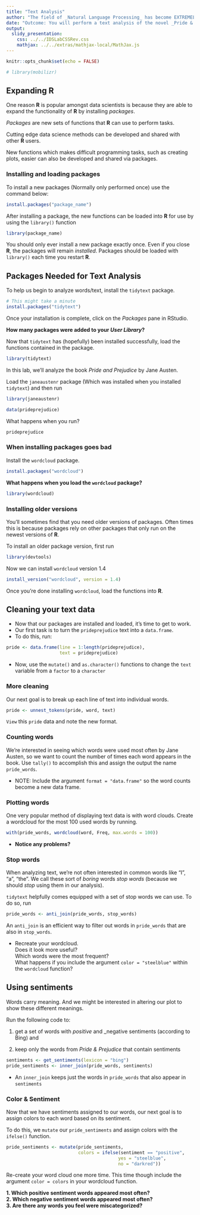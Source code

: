 ```yaml
---
title: "Text Analysis"
author: "The field of _Natural Language Processing_ has become EXTREMELY popular in recent years. Companies want to gain insights about people/topics based on written words. Writing software which analyzes the meanings of words (in context) is VERY difficult but can also be VERY valuable to companies, researchers, and data scientists."
date: "Outcome: You will perform a text analysis of the novel _Pride & Prejudice_ by Jane Austen"
output: 
  slidy_presentation: 
    css: ../../IDSLabCSSRev.css
    mathjax: ../../extras/mathjax-local/MathJax.js
---
```


```r
knitr::opts_chunk$set(echo = FALSE)
```

```r
# library(mobilizr)
```


## Expanding **R**  

One reason **R** is popular amongst data scientists is because they are able to expand the functionality of **R** by installing _packages_.

_Packages_ are new sets of functions that **R** can use to perform tasks.

Cutting edge data science methods can be developed and shared with other **R** users.

New functions which makes difficult programming tasks, such as creating plots, easier can also be developed and shared via packages.  

### <b>Installing and loading packages</b>  

To install a new packages (Normally only performed once) use the command below:

```r
install.packages("package_name")
```

After installing a package, the new functions can be loaded into **R** for use by using the `library()` function

```r
library(package_name)
```

You should only ever install a new package exactly once. Even if you close **R**, the packages will remain _installed_.
Packages should be loaded with `library()` each time you restart **R**.  

## Packages Needed for Text Analysis

To help us begin to analyze words/text, install the `tidytext` package.  

```r
# This might take a minute
install.packages("tidytext")
```

Once your installation is complete, click on the _Packages_ pane in RStudio.  

**How many packages were added to your _User Library_?**  

Now that `tidytext` has (hopefully) been installed successfully, load the functions contained in the package.

```r
library(tidytext)
```

In this lab, we'll analyze the book _Pride and Prejudice_ by Jane Austen.  

Load the `janeaustenr` package (Which was installed when you installed `tidytext`) and then run
```r
library(janeaustenr)
```

```r
data(prideprejudice)
```

What happens when you run?

```r
prideprejudice
```


### When installing packages goes bad

Install the `wordcloud` package.

```r
install.packages("wordcloud")
```

**What happens when you load the `wordcloud` package?**

```r
library(wordcloud)
```


### Installing older versions

You'll sometimes find that you need older versions of packages. Often times this is because packages rely on other packages that only run on the newest versions of **R**.

To install an older package version, first run

```r
library(devtools)
```

Now we can install `wordcloud` version 1.4

```r
install_version("wordcloud", version = 1.4)
```

Once you're done installing `wordcloud`, load the functions into **R**.

## Cleaning your text data

- Now that our packages are installed and loaded, it's time to get to work.
- Our first task is to turn the `prideprejudice` text into a `data.frame`.
- To do this, run:

```r
pride <- data.frame(line = 1:length(prideprejudice),
                    text = prideprejudice)
```

- Now, use the `mutate()` and `as.character()` functions to change the `text` variable from a `factor` to a `character`

### More cleaning

Our next goal is to break up each line of text into individual words. 

```r
pride <- unnest_tokens(pride, word, text)
```

`View` this `pride` data and note the new format.

### Counting words

We're interested in seeing which words were used most often by Jane Austen, so we want to count the number of times each word appears in the book. Use `tally()` to accomplish this and assign the output the name `pride_words`.

- NOTE: Include the argument `format = "data.frame"` so the word counts become a new data frame.

### Plotting words

One very popular method of displaying text data is with word clouds. Create a wordcloud for the most 100 used words by running.

```r
with(pride_words, wordcloud(word, Freq, max.words = 100))
```

- **Notice any problems?**

### Stop words

When analyzing text, we're not often interested in common words like "I", "a", "the". We call these sort of _boring_ words _stop words_ (because we should _stop_ using them in our analysis).

`tidytext` helpfully comes equipped with a set of stop words we can use. To do so, run

```r
pride_words <- anti_join(pride_words, stop_words)
```

An `anti_join` is an efficient way to filter out words in `pride_words` that are also in `stop_words`.

- Recreate your wordcloud.  
Does it look more useful?  
Which words were the most frequent?  
What happens if you include the argument `color = "steelblue"` within the `wordcloud` function?

## Using sentiments

Words carry meaning. And we might be interested in altering our plot to show these different meanings. 

Run the following code to:  

(1) get a set of words with _positive_ and _negative sentiments (according to Bing) and  

(2) keep only the words from _Pride & Prejudice_ that contain sentiments

```r
sentiments <- get_sentiments(lexicon = "bing")
pride_sentiments <- inner_join(pride_words, sentiments)
```

- An `inner_join` keeps just the words in `pride_words` that also appear in `sentiments`

### Color & Sentiment

Now that we have sentiments assigned to our words, our next goal is to assign colors to each word based on its sentiment.  

To do this, we `mutate` our `pride_sentiments` and assign colors with the `ifelse()` function.

```r
pride_sentiments <- mutate(pride_sentiments,
                           colors = ifelse(sentiment == "positive", 
                                          yes = "steelblue", 
                                          no = "darkred"))
```

Re-create your word cloud one more time. This time though include the argument `color = colors` in your wordcloud function.

**1. Which positive sentiment words appeared most often?  
2. Which negative sentiment words appeared most often?  
3. Are there any words you feel were miscategorized?**

  